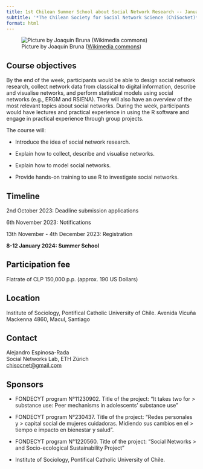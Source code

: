 ```yaml
---
title: 1st Chilean Summer School about Social Network Research -- January 2024
subtitle: '*The Chilean Society for Social Network Science (ChiSocNet)*'
format: html
---
```


![Picture by Joaquin Bruna ([Wikimedia commons](https://commons.wikimedia.org/wiki/File:Santiago_de_Chile_%28winter%29.jpg))](figures/santiago-winter-wikimedia.jpg)

## Course objectives

By the end of the week, participants would be able to design social
network research, collect network data from classical to digital
information, describe and visualise networks, and perform statistical
models using social networks (e.g., ERGM and RSIENA). They will also
have an overview of the most relevant topics about social networks.
During the week, participants would have lectures and practical
experience in using the R software and engage in practical experience
through group projects.

The course will:

-   Introduce the idea of social network research.

-   Explain how to collect, describe and visualise networks.

-   Explain how to model social networks.

-   Provide hands-on training to use R to investigate social networks.


## Timeline

2nd October 2023: Deadline submission applications

6th November 2023: Notifications

13th November - 4th December 2023: Registration

**8-12 January 2024: Summer School**

## Participation fee

Flatrate of CLP 150,000 p.p. (approx. 190 US Dollars)


## Location

Institute of Sociology, Pontifical Catholic University of Chile. Avenida
Vicuña Mackenna 4860, Macul, Santiago

## Contact

Alejandro Espinosa-Rada<br>
Social Networks Lab, ETH Zürich<br>
[[chisocnet@gmail.com]{.underline}](mailto:chisocnet@gmail.com)

## Sponsors

-   FONDECYT program N°11230902. Title of the project: "It takes two for
    > substance use: Peer mechanisms in adolescents' substance use"

-   FONDECYT program N°230437. Title of the project: "Redes personales y
    > capital social de mujeres cuidadoras. Midiendo sus cambios en el
    > tiempo e impacto en bienestar y salud".

-   FONDECYT program N°1220560. Title of the project: "Social Networks
    > and Socio-ecological Sustainability Project"

-   Institute of Sociology, Pontifical Catholic University of Chile.
